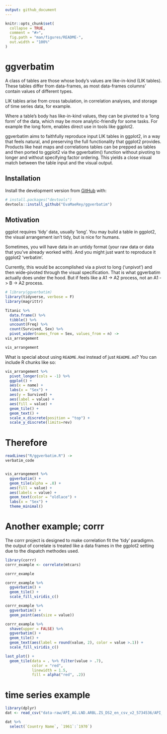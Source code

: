 ```yaml
---
output: github_document
---
```


<!-- README.md is generated from README.Rmd. Please edit that file -->

```r
knitr::opts_chunk$set(
  collapse = TRUE,
  comment = "#>",
  fig.path = "man/figures/README-",
  out.width = "100%"
)
```

# ggverbatim

<!-- badges: start -->
<!-- badges: end -->

A class of tables are those whose body's values are like-in-kind (LIK tables). These tables differ from data-frames, as most data-frames columns' contain values of different types. 

LIK tables arise from cross tabulation, in correlation analyses, and storage of time series data, for example. 

Where a table's body has like-in-kind values, they can be pivoted to a 'long form' of the data, which may be more analytic-friendly for some tasks.  For example the long form, enables direct use in tools like ggplot2. 

ggverbatim aims to faithfully reproduce input LIK tables in ggplot2, in a way that feels natural, and preserving the full functionality that ggplot2 provides.  Products like heat maps and correlations tables can be prepped as tables and then ported to ggplot2 via the ggverbatim() function without pivoting to longer and without specifying factor ordering.  This yields a close visual match between the table input and the visual output. 

## Installation

Install the development version from [GitHub](https://github.com/) with:

``` r
# install.packages("devtools")
devtools::install_github("EvaMaeRey/ggverbatim")
```

## Motivation 

ggplot requires 'tidy' data, usually 'long'.  You may build a table in ggplot2, the visual arrangement isn't tidy, but is nice for humans.

Sometimes, you will have data in an untidy format (your raw data or data that you've already worked with).  And you might just want to reproduce it ggplot2 'verbatim'.  

Currently, this would be accomplished via a pivot to long ('unpivot') and then wide-pivoted through the visual specification.  That is what ggverbatim actually does under the hood.  But if feels like a A1 -> A2 process, not an A1 -> B -> A2 process.

```r
# library(ggverbatim)
library(tidyverse, verbose = F)
library(magrittr)

Titanic %>% 
  data.frame() %>% 
  tibble() %>% 
  uncount(Freq) %>% 
  count(Survived, Sex) %>% 
  pivot_wider(names_from = Sex, values_from = n) ->
vis_arrangement

vis_arrangement
```

What is special about using `README.Rmd` instead of just `README.md`? You can include R chunks like so:

```r
vis_arrangement %>% 
  pivot_longer(cols = -1) %>% 
  ggplot() + 
  aes(x = name) + 
  labs(x = "Sex") + 
  aes(y = Survived) + 
  aes(label = value) + 
  aes(fill = value) + 
  geom_tile() + 
  geom_text() + 
  scale_x_discrete(position = "top") + 
  scale_y_discrete(limits=rev)
```

# Therefore

```r
readLines("R/ggverbatim.R") ->
verbatim_code
```

```r
```


```r
vis_arrangement %>% 
  ggverbatim() +
  geom_tile(alpha = .8) +
  aes(fill = value) +
  aes(labels = value) +
  geom_text(color = "oldlace") + 
  labs(x = "Sex") + 
  theme_minimal() 
```

# Another example; corrr

The corrr project is designed to make correlation fit the 'tidy' paradigmn. the output of correlate is treated like a data frames in the ggplot2 setting due to the dispatch methodes used.


```r
library(corrr)
corrr_example <- correlate(mtcars)

corrr_example

corrr_example %>% 
  ggverbatim() + 
  geom_tile() + 
  scale_fill_viridis_c()

corrr_example %>% 
  ggverbatim() + 
  geom_point(aes(size = value))

corrr_example %>% 
  shave(upper = FALSE) %>% 
  ggverbatim() + 
  geom_tile() + 
  geom_text(aes(label = round(value, 2), color = value >.1)) +
  scale_fill_viridis_c()

last_plot() +
  geom_tile(data = . %>% filter(value > .7), 
            color = "red", 
            linewidth = 1.5, 
            fill = alpha("red", .2))

```

# time series example

```r
library(dplyr)
dat <- read_csv("data-raw/API_AG.LND.ARBL.ZS_DS2_en_csv_v2_5734536/API_AG.LND.ARBL.ZS_DS2_en_csv_v2_5734536.csv", skip = 3) 

dat %>% 
  select(`Country Name`, `1961`:`1970`)


```
